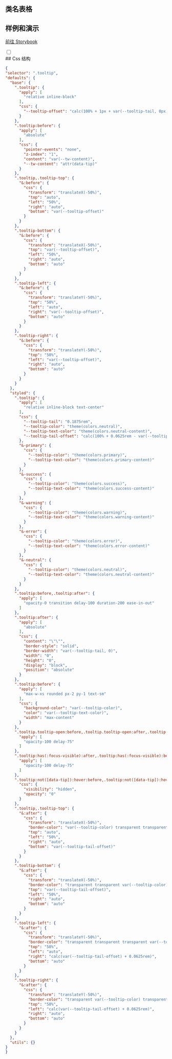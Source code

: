 
## 类名表格

<CssTable name="tooltip" />

## 样例和演示

[前往 Storybook](https://story.ui.icebreaker.top/?path=/docs/feedback-tooltip--docs)

<div className="collapse">
<input type="checkbox" /> 
<div class="collapse-title px-0">
## Css 结构
</div>
<div class="collapse-content"> 

```json
{
"selector": ".tooltip",
"defaults": {
  "base": {
    ".tooltip": {
      "apply": [
        "relative inline-block"
      ],
      "css": {
        "--tooltip-offset": "calc(100% + 1px + var(--tooltip-tail, 0px))"
      }
    },
    ".tooltip:before": {
      "apply": [
        "absolute"
      ],
      "css": {
        "pointer-events": "none",
        "z-index": "1",
        "content": "var(--tw-content)",
        "--tw-content": "attr(data-tip)"
      }
    },
    ".tooltip,.tooltip-top": {
      "&:before": {
        "css": {
          "transform": "translateX(-50%)",
          "top": "auto",
          "left": "50%",
          "right": "auto",
          "bottom": "var(--tooltip-offset)"
        }
      }
    },
    ".tooltip-bottom": {
      "&:before": {
        "css": {
          "transform": "translateX(-50%)",
          "top": "var(--tooltip-offset)",
          "left": "50%",
          "right": "auto",
          "bottom": "auto"
        }
      }
    },
    ".tooltip-left": {
      "&:before": {
        "css": {
          "transform": "translateY(-50%)",
          "top": "50%",
          "left": "auto",
          "right": "var(--tooltip-offset)",
          "bottom": "auto"
        }
      }
    },
    ".tooltip-right": {
      "&:before": {
        "css": {
          "transform": "translateY(-50%)",
          "top": "50%",
          "left": "var(--tooltip-offset)",
          "right": "auto",
          "bottom": "auto"
        }
      }
    }
  },
  "styled": {
    ".tooltip": {
      "apply": [
        "relative inline-block text-center"
      ],
      "css": {
        "--tooltip-tail": "0.1875rem",
        "--tooltip-color": "theme(colors.neutral)",
        "--tooltip-text-color": "theme(colors.neutral-content)",
        "--tooltip-tail-offset": "calc(100% + 0.0625rem - var(--tooltip-tail))"
      },
      "&-primary": {
        "css": {
          "--tooltip-color": "theme(colors.primary)",
          "--tooltip-text-color": "theme(colors.primary-content)"
        }
      },
      "&-success": {
        "css": {
          "--tooltip-color": "theme(colors.success)",
          "--tooltip-text-color": "theme(colors.success-content)"
        }
      },
      "&-warning": {
        "css": {
          "--tooltip-color": "theme(colors.warning)",
          "--tooltip-text-color": "theme(colors.warning-content)"
        }
      },
      "&-error": {
        "css": {
          "--tooltip-color": "theme(colors.error)",
          "--tooltip-text-color": "theme(colors.error-content)"
        }
      },
      "&-neutral": {
        "css": {
          "--tooltip-color": "theme(colors.neutral)",
          "--tooltip-text-color": "theme(colors.neutral-content)"
        }
      }
    },
    ".tooltip:before,.tooltip:after": {
      "apply": [
        "opacity-0 transition delay-100 duration-200 ease-in-out"
      ]
    },
    ".tooltip:after": {
      "apply": [
        "absolute"
      ],
      "css": {
        "content": "\"\"",
        "border-style": "solid",
        "border-width": "var(--tooltip-tail, 0)",
        "width": "0",
        "height": "0",
        "display": "block",
        "position": "absolute"
      }
    },
    ".tooltip:before": {
      "apply": [
        "max-w-xs rounded px-2 py-1 text-sm"
      ],
      "css": {
        "background-color": "var(--tooltip-color)",
        "color": "var(--tooltip-text-color)",
        "width": "max-content"
      }
    },
    ".tooltip.tooltip-open:before,.tooltip.tooltip-open:after,.tooltip:hover:before,.tooltip:hover:after": {
      "apply": [
        "opacity-100 delay-75"
      ]
    },
    ".tooltip:has(:focus-visible):after,.tooltip:has(:focus-visible):before": {
      "apply": [
        "opacity-100 delay-75"
      ]
    },
    ".tooltip:not([data-tip]):hover:before,.tooltip:not([data-tip]):hover:after": {
      "css": {
        "visibility": "hidden",
        "opacity": "0"
      }
    },
    ".tooltip,.tooltip-top": {
      "&:after": {
        "css": {
          "transform": "translateX(-50%)",
          "border-color": "var(--tooltip-color) transparent transparent transparent",
          "top": "auto",
          "left": "50%",
          "right": "auto",
          "bottom": "var(--tooltip-tail-offset)"
        }
      }
    },
    ".tooltip-bottom": {
      "&:after": {
        "css": {
          "transform": "translateX(-50%)",
          "border-color": "transparent transparent var(--tooltip-color) transparent",
          "top": "var(--tooltip-tail-offset)",
          "left": "50%",
          "right": "auto",
          "bottom": "auto"
        }
      }
    },
    ".tooltip-left": {
      "&:after": {
        "css": {
          "transform": "translateY(-50%)",
          "border-color": "transparent transparent transparent var(--tooltip-color)",
          "top": "50%",
          "left": "auto",
          "right": "calc(var(--tooltip-tail-offset) + 0.0625rem)",
          "bottom": "auto"
        }
      }
    },
    ".tooltip-right": {
      "&:after": {
        "css": {
          "transform": "translateY(-50%)",
          "border-color": "transparent var(--tooltip-color) transparent transparent",
          "top": "50%",
          "left": "calc(var(--tooltip-tail-offset) + 0.0625rem)",
          "right": "auto",
          "bottom": "auto"
        }
      }
    }
  },
  "utils": {}
}
}
```

</div>
</div>